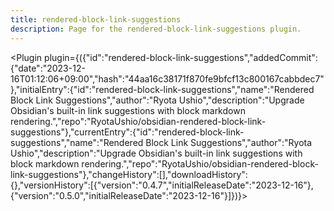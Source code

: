 ---
title: rendered-block-link-suggestions
description: Page for the rendered-block-link-suggestions plugin.
---


<Plugin plugin={({"id":"rendered-block-link-suggestions","addedCommit":{"date":"2023-12-16T01:12:06+09:00","hash":"44aa16c38171f870fe9bfcf13c800167cabbdec7"},"initialEntry":{"id":"rendered-block-link-suggestions","name":"Rendered Block Link Suggestions","author":"Ryota Ushio","description":"Upgrade Obsidian's built-in link suggestions with block markdown rendering.","repo":"RyotaUshio/obsidian-rendered-block-link-suggestions"},"currentEntry":{"id":"rendered-block-link-suggestions","name":"Rendered Block Link Suggestions","author":"Ryota Ushio","description":"Upgrade Obsidian's built-in link suggestions with block markdown rendering.","repo":"RyotaUshio/obsidian-rendered-block-link-suggestions"},"changeHistory":[],"downloadHistory":{},"versionHistory":[{"version":"0.4.7","initialReleaseDate":"2023-12-16"},{"version":"0.5.0","initialReleaseDate":"2023-12-16"}]})}></Plugin>